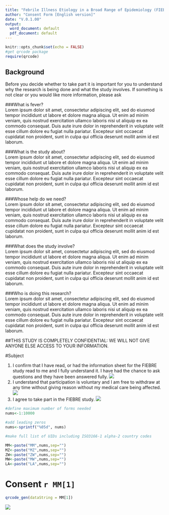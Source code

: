 ```yaml
---
title: "Febrile Illness Etiology in a Broad Range of Epidemiology (FIEBRE)"
author: "Consent Form [English version]"
date: "V.0.1.00"
output:
  word_document: default
  pdf_document: default
---
```


```r
knitr::opts_chunk$set(echo = FALSE)
#get qrcode package
require(qrcode)

```

## Background

Before you decide whether to take part it is important for you to understand why the research is being done and what the study involves. If something is not clear or you would like more information, please ask  

###What is fever?  
Lorem ipsum dolor sit amet, consectetur adipiscing elit, sed do eiusmod tempor incididunt ut labore et dolore magna aliqua. Ut enim ad minim veniam, quis nostrud exercitation ullamco laboris nisi ut aliquip ex ea commodo consequat. Duis aute irure dolor in reprehenderit in voluptate velit esse cillum dolore eu fugiat nulla pariatur. Excepteur sint occaecat cupidatat non proident, sunt in culpa qui officia deserunt mollit anim id est laborum.

###What is the study about?  
Lorem ipsum dolor sit amet, consectetur adipiscing elit, sed do eiusmod tempor incididunt ut labore et dolore magna aliqua. Ut enim ad minim veniam, quis nostrud exercitation ullamco laboris nisi ut aliquip ex ea commodo consequat. Duis aute irure dolor in reprehenderit in voluptate velit esse cillum dolore eu fugiat nulla pariatur. Excepteur sint occaecat cupidatat non proident, sunt in culpa qui officia deserunt mollit anim id est laborum. \newline 

###Whose help do we need?  
Lorem ipsum dolor sit amet, consectetur adipiscing elit, sed do eiusmod tempor incididunt ut labore et dolore magna aliqua. Ut enim ad minim veniam, quis nostrud exercitation ullamco laboris nisi ut aliquip ex ea commodo consequat. Duis aute irure dolor in reprehenderit in voluptate velit esse cillum dolore eu fugiat nulla pariatur. Excepteur sint occaecat cupidatat non proident, sunt in culpa qui officia deserunt mollit anim id est laborum.  

###What does the study involve?  
Lorem ipsum dolor sit amet, consectetur adipiscing elit, sed do eiusmod tempor incididunt ut labore et dolore magna aliqua. Ut enim ad minim veniam, quis nostrud exercitation ullamco laboris nisi ut aliquip ex ea commodo consequat. Duis aute irure dolor in reprehenderit in voluptate velit esse cillum dolore eu fugiat nulla pariatur. Excepteur sint occaecat cupidatat non proident, sunt in culpa qui officia deserunt mollit anim id est laborum.  

###Who is doing this research?  
Lorem ipsum dolor sit amet, consectetur adipiscing elit, sed do eiusmod tempor incididunt ut labore et dolore magna aliqua. Ut enim ad minim veniam, quis nostrud exercitation ullamco laboris nisi ut aliquip ex ea commodo consequat. Duis aute irure dolor in reprehenderit in voluptate velit esse cillum dolore eu fugiat nulla pariatur. Excepteur sint occaecat cupidatat non proident, sunt in culpa qui officia deserunt mollit anim id est laborum.  

##THIS STUDY IS COMPLETELY CONFIDENTIAL: WE WILL NOT GIVE ANYONE ELSE ACCESS TO YOUR INFORMATION.  



#Subject

1.    I confirm that I have read, or had the information sheet for the FIEBRE study read to me and I fully understand it. I have had the chance to ask questions and they have been answered fully.        ![](square.gif)  
\newline
2.    I understand that participation is voluntary and I am free to withdraw at any time without giving reason without my medical care being affected.           ![](square.gif)  
\newline
3.    I agree to take part in the FIEBRE study.        ![](square.gif)  
\newline


```r


#define maximum number of forms needed
nums<-1:10000

#add leading zeros
nums<-sprintf("%05d", nums)

#make full list of UIDs including ISO3166-1 alpha-2 country codes

MM<-paste("MM",nums,sep="")
MZ<-paste("MZ",nums,sep="")
ZW<-paste("ZW",nums,sep="")
MW<-paste("MW",nums,sep="")
LA<-paste("LA",nums,sep="")

```

# Consent `r MM[1]`

```r
qrcode_gen(dataString = MM[1])

```
![](Signature_strip.png) 
